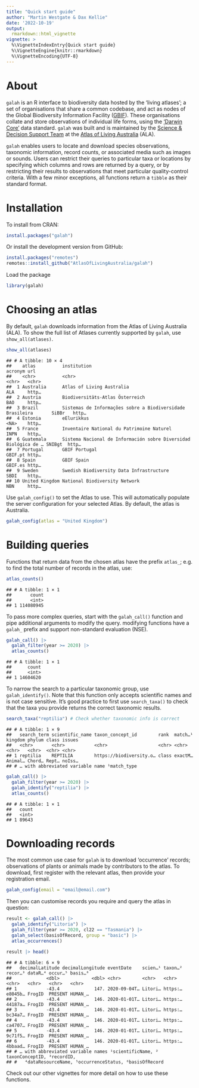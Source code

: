 ```yaml
---
title: "Quick start guide"
author: "Martin Westgate & Dax Kellie"
date: '2022-10-19'
output:
  rmarkdown::html_vignette
vignette: >
  %\VignetteIndexEntry{Quick start guide}
  %\VignetteEngine{knitr::rmarkdown}
  %\VignetteEncoding{UTF-8}
---
```

# About
`galah` is an R interface to biodiversity data hosted by the 'living atlases'; 
a set of organisations that share a common codebase, and act as nodes of the
Global Biodiversity Information Facility ([GBIF](https://www.gbif.org)). These 
organisations collate and store observations of individual life forms, using the 
['Darwin Core'](https://dwc.tdwg.org) data standard. `galah` was built and is 
maintained by the [Science & Decision Support Team](https://labs.ala.org.au) at 
the [Atlas of Living Australia](https://ala.org.au) (ALA).

`galah` enables users to locate and download species observations, taxonomic
information, record counts, or associated media such as images or sounds. Users 
can restrict their queries to particular taxa or locations by specifying which 
columns and rows are returned by a query, or by restricting their results to 
observations that meet particular quality-control criteria. With a few minor
exceptions, all functions return a `tibble` as their standard format.


# Installation
To install from CRAN:

```r
install.packages("galah")
```

Or install the development version from GitHub:

```r
install.packages("remotes")
remotes::install_github("AtlasOfLivingAustralia/galah")
```

Load the package

```r
library(galah)
```

# Choosing an atlas
By default, `galah` downloads information from the Atlas of Living Australia (ALA).
To show the full list of Atlases currently supported by `galah`, use 
`show_all(atlases)`.


```r
show_all(atlases)
```

```
## # A tibble: 10 × 4
##    atlas          institution                                                     acronym url  
##    <chr>          <chr>                                                           <chr>   <chr>
##  1 Australia      Atlas of Living Australia                                       ALA     http…
##  2 Austria        Biodiversitäts-Atlas Österreich                                 BAO     http…
##  3 Brazil         Sistemas de Informações sobre a Biodiversidade Brasileira       SiBBr   http…
##  4 Estonia        eElurikkus                                                      <NA>    http…
##  5 France         Inventaire National du Patrimoine Naturel                       INPN    http…
##  6 Guatemala      Sistema Nacional de Información sobre Diversidad Biológica de … SNIBgt  http…
##  7 Portugal       GBIF Portugal                                                   GBIF.pt http…
##  8 Spain          GBIF Spain                                                      GBIF.es http…
##  9 Sweden         Swedish Biodiversity Data Infrastructure                        SBDI    http…
## 10 United Kingdom National Biodiversity Network                                   NBN     http…
```

Use `galah_config()` to set the Atlas to use. This will automatically populate the 
server configuration for your selected Atlas. By default, the atlas is Australia.


```r
galah_config(atlas = "United Kingdom")
```

# Building queries
Functions that return data from the chosen atlas have the prefix `atlas_`; e.g.
to find the total number of records in the atlas, use:
  

```r
atlas_counts()
```

```
## # A tibble: 1 × 1
##       count
##       <int>
## 1 114080945
```

To pass more complex queries, start with the `galah_call()` function and pipe
additional arguments to modify the query. modifying functions have a `galah_`
prefix and support non-standard evaluation (NSE).


```r
galah_call() |> 
  galah_filter(year >= 2020) |> 
  atlas_counts()
```

```
## # A tibble: 1 × 1
##      count
##      <int>
## 1 14604620
```

To narrow the search to a particular taxonomic group, use `galah_identify()`. Note
that this function only accepts scientific names and is not case sensitive. It's 
good practice to first use `search_taxa()` to check that the taxa you provide 
returns the correct taxonomic results.


```r
search_taxa("reptilia") # Check whether taxonomic info is correct
```

```
## # A tibble: 1 × 9
##   search_term scientific_name taxon_concept_id        rank  match…¹ kingdom phylum class issues
##   <chr>       <chr>           <chr>                   <chr> <chr>   <chr>   <chr>  <chr> <chr> 
## 1 reptilia    REPTILIA        https://biodiversity.o… class exactM… Animal… Chord… Rept… noIss…
## # … with abbreviated variable name ¹​match_type
```

```r
galah_call() |>
  galah_filter(year >= 2020) |> 
  galah_identify("reptilia") |> 
  atlas_counts()
```

```
## # A tibble: 1 × 1
##   count
##   <int>
## 1 89643
```

# Downloading records
The most common use case for `galah` is to download 'occurrence' records; 
observations of plants or animals made by contributors to the atlas. To download,
first register with the relevant atlas, then provide your registration email. 


```r
galah_config(email = "email@email.com")
```


Then you can customise records you require and query the atlas in question:

```r
result <- galah_call() |>
  galah_identify("Litoria") |>
  galah_filter(year >= 2020, cl22 == "Tasmania") |>
  galah_select(basisOfRecord, group = "basic") |>
  atlas_occurrences()

result |> head()
```

```
## # A tibble: 6 × 9
##   decimalLatitude decimalLongitude eventDate    scien…¹ taxon…² recor…³ dataR…⁴ occur…⁵ basis…⁶
##             <dbl>            <dbl> <chr>        <chr>   <chr>   <chr>   <chr>   <chr>   <chr>  
## 1           -43.4             147. 2020-09-04T… Litori… https:… e8045b… FrogID  PRESENT HUMAN_…
## 2           -43.4             146. 2020-01-01T… Litori… https:… 44187a… FrogID  PRESENT HUMAN_…
## 3           -43.4             146. 2020-01-01T… Litori… https:… bc34a7… FrogID  PRESENT HUMAN_…
## 4           -43.4             146. 2020-01-01T… Litori… https:… ca4707… FrogID  PRESENT HUMAN_…
## 5           -43.4             146. 2020-01-01T… Litori… https:… 9c71f5… FrogID  PRESENT HUMAN_…
## 6           -43.4             146. 2020-01-01T… Litori… https:… 4bbaad… FrogID  PRESENT HUMAN_…
## # … with abbreviated variable names ¹​scientificName, ²​taxonConceptID, ³​recordID,
## #   ⁴​dataResourceName, ⁵​occurrenceStatus, ⁶​basisOfRecord
```

Check out our other vignettes for more detail on how to use these functions.
